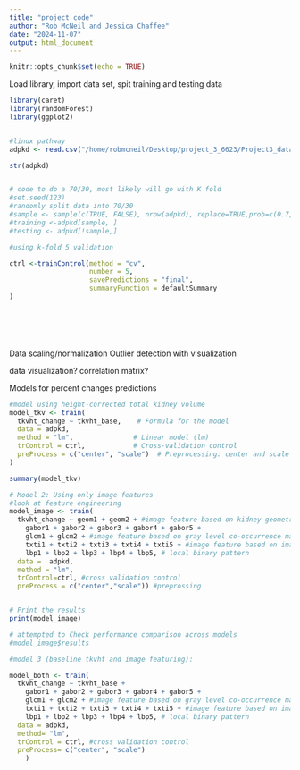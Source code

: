 ```yaml
---
title: "project code"
author: "Rob McNeil and Jessica Chaffee"
date: "2024-11-07"
output: html_document
---
```


```r
knitr::opts_chunk$set(echo = TRUE)
```




Load library, import data set, spit training and testing data

```r
library(caret)
library(randomForest)
library(ggplot2)


#linux pathway
adpkd <- read.csv("/home/robmcneil/Desktop/project_3_6623/Project3_data.csv")

str(adpkd)


# code to do a 70/30, most likely will go with K fold
#set.seed(123)
#randomly split data into 70/30 
#sample <- sample(c(TRUE, FALSE), nrow(adpkd), replace=TRUE,prob=c(0.7,0.3))
#training <-adpkd[sample, ]
#testing <- adpkd[!sample,]

#using k-fold 5 validation 

ctrl <-trainControl(method = "cv",
                    number = 5,
                    savePredictions = "final",
                    summaryFunction = defaultSummary 
)
    






```


Data scaling/normalization
Outlier detection with visualization

data visualization? 
correlation matrix? 


Models for percent changes predictions 
```r

#model using height-corrected total kidney volume
model_tkv <- train(
  tkvht_change ~ tkvht_base,    # Formula for the model
  data = adpkd,               
  method = "lm",               # Linear model (lm)
  trControl = ctrl,            # Cross-validation control
  preProcess = c("center", "scale")  # Preprocessing: center and scale the data
)

summary(model_tkv)

# Model 2: Using only image features
#look at feature engineering
model_image <- train(
  tkvht_change ~ geom1 + geom2 + #image feature based on kidney geometry information
    gabor1 + gabor2 + gabor3 + gabor4 + gabor5 + 
    glcm1 + glcm2 + #image feature based on gray level co-occurrence matrix
    txti1 + txti2 + txti3 + txti4 + txti5 + #image feature based on image textures
    lbp1 + lbp2 + lbp3 + lbp4 + lbp5, # local binary pattern
  data =  adpkd,
  method = "lm",
  trControl=ctrl, #cross validation control 
  preProcess = c("center","scale")) #preprossing 


# Print the results
print(model_image)

# attempted to Check performance comparison across models
#model_image$results

#model 3 (baseline tkvht and image featuring): 

model_both <- train(
  tkvht_change ~ tkvht_base +
    gabor1 + gabor2 + gabor3 + gabor4 + gabor5 + 
    glcm1 + glcm2 + #image feature based on gray level co-occurrence matrix
    txti1 + txti2 + txti3 + txti4 + txti5 + #image feature based on image textures
    lbp1 + lbp2 + lbp3 + lbp4 + lbp5, # local binary pattern 
  data = adpkd,
  method= "lm",
  trControl = ctrl, #cross validation control
  preProcess= c("center", "scale")
    )




```












